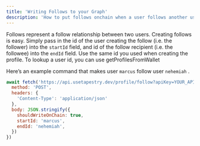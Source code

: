 ```yaml
---
title: 'Writing Follows to your Graph'
description: 'How to put follows onchain when a user follows another user'
---
```


Follows represent a follow relationship between two users. Creating follows is easy. Simply pass in the id of the user creating the follow (i.e. the follower) into the `startId` field, and id of the follow recipient (i.e. the followee) into the `endId` field. Use the same id you used when creating the profile. To lookup a user id, you can use getProfilesFromWallet

Here’s an example command that makes user `marcus` follow user `nehemiah` .

```jsx
await fetch('https://api.usetapestry.dev/profile/follow?apiKey=YOUR_API_KEY', {
  method: 'POST',
  headers: {
    'Content-Type': 'application/json'
  },
  body: JSON.stringify({
    shouldWriteOnChain: true,
    startId: 'marcus',
    endId: 'nehemiah',
  })
})
```